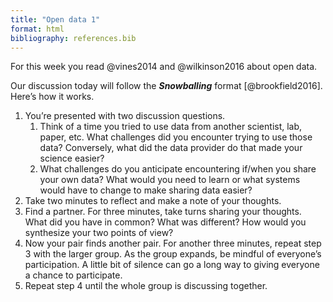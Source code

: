 ```yaml
---
title: "Open data 1"
format: html
bibliography: references.bib
---
```


For this week you read @vines2014 and @wilkinson2016 about open data.

Our discussion today will follow the ***Snowballing*** format [@brookfield2016]. Here's how it works.

1.  You're presented with two discussion questions.
    1.  Think of a time you tried to use data from another scientist, lab, paper, etc. What challenges did you encounter trying to use those data? Conversely, what did the data provider do that made your science easier?
    2.  What challenges do you anticipate encountering if/when you share your own data? What would you need to learn or what systems would have to change to make sharing data easier?
2.  Take two minutes to reflect and make a note of your thoughts.
3.  Find a partner. For three minutes, take turns sharing your thoughts. What did you have in common? What was different? How would you synthesize your two points of view?
4.  Now your pair finds another pair. For another three minutes, repeat step 3 with the larger group. As the group expands, be mindful of everyone's participation. A little bit of silence can go a long way to giving everyone a chance to participate.
5.  Repeat step 4 until the whole group is discussing together.
